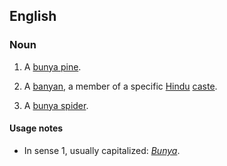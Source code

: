 ==English==

===Noun===
{{en-noun}}

# A [[bunya pine]].
# {{context|dated|India}} A [[banyan]], a member of a specific [[Hindu]] [[caste]].
# {{context|rare}} A [[bunya spider]].

====Usage notes====
* In sense 1, usually capitalized: ''[[Bunya]]''.